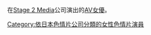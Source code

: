 在[[Stage_2_Media|Stage 2 Media]]公司演出的[[AV女優|AV女優]]。

[[Category:依日本色情片公司分類的女性色情片演員|Category:依日本色情片公司分類的女性色情片演員]]